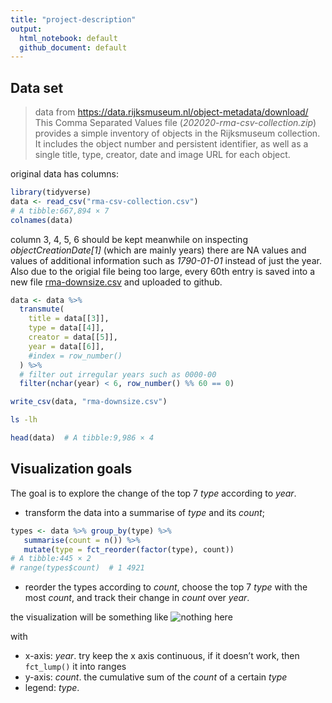 ```yaml
---
title: "project-description"
output:
  html_notebook: default
  github_document: default
---
```


## Data set

> data from <https://data.rijksmuseum.nl/object-metadata/download/>\
> This Comma Separated Values file (*202020-rma-csv-collection.zip*) provides a simple inventory of objects in the Rijksmuseum collection. It includes the object number and persistent identifier, as well as a single title, type, creator, date and image URL for each object.

original data has columns:

```r
library(tidyverse)
data <- read_csv("rma-csv-collection.csv")
# A tibble:667,894 × 7
colnames(data)
```

column 3, 4, 5, 6 should be kept meanwhile on inspecting *objectCreationDate[1]* (which are mainly years) there are NA values and values of additional information such as *1790-01-01* instead of just the year. Also due to the origial file being too large, every 60th entry is saved into a new file [rma-downsize.csv](./rma-downsize.csv) and uploaded to github.

```r
data <- data %>%
  transmute(
    title = data[[3]],
    type = data[[4]],
    creator = data[[5]],
    year = data[[6]],
    #index = row_number()
  ) %>% 
  # filter out irregular years such as 0000-00
  filter(nchar(year) < 6, row_number() %% 60 == 0)  

write_csv(data, "rma-downsize.csv")
```

<!-- originally: the data is filtered via command line code  but this turns out to be incorrect  $ awk '$6 ~ /-?[0-9]{1,4}/  { print $3, $4, $5, $6}' rma-csv-collection.csv > rma-downsize.csv. current size:  -->

```bash
ls -lh
```

```r
head(data)  # A tibble:9,986 × 4
```

## Visualization goals

The goal is to explore the change of the top 7 *type* according to *year*.

-   transform the data into a summarise of *type* and its *count*;

```r
types <- data %>% group_by(type) %>%
   summarise(count = n()) %>%
   mutate(type = fct_reorder(factor(type), count))
# A tibble:445 × 2
# range(types$count)  # 1 4921
```

-   reorder the types according to *count*, choose the top 7 *type* with the most *count*, and track their change in *count* over *year*.

the visualization will be something like ![nothing here](sample.png)

with

-   x-axis: *year*. try keep the x axis continuous, if it doesn't work, then `fct_lump()` it into ranges
-   y-axis: *count*. the cumulative sum of the *count* of a certain *type*
-   legend: *type*.
